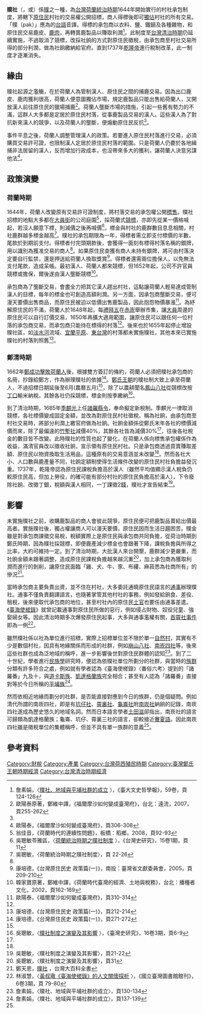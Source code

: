 '''贌社'''（{{lang-nl|ť Verpachten van Dorpen}}，或{{lang|nl|Pacht der Formosaense dorpen}}）係[[贌|贌]]之一種，為[[台灣荷蘭統治時期|台灣荷蘭統治時期]]1644年開始實行的村社承包制度，將轄下[[臺灣原住民|原住民]]村社的交易權公開招標，商人得標後即可[[獨佔|獨佔]]村社的所有交易。「贌（pak）」應為{{lang|nl|pacht}}的[[台灣話|台語]]音譯。得標的承包商以衣料、鹽、鐵鍋及各種雜物，和原住民交易鹿皮、[[鹿肉|鹿肉]]，再轉賣鹿製品以賺取利潤<ref name="涵義">詹素娟，〈[http://homepage.ntu.edu.tw/~bcla/e_book/59/06.pdf 贌社、地域與平埔社群的成立] {{Wayback|url=http://homepage.ntu.edu.tw/~bcla/e_book/59/06.pdf |date=20160305024653 }}〉，《臺大文史哲學報》，59卷，頁124-126</ref>。此制度至[[台灣清治時期|台灣清治時期]]仍延續實施，不過取消了競標，改採社餉的方式對原住民徵稅，由承包商至村社交易所得的部分利潤，做為社餉繳納給官府。直到1737年[[乾隆帝|乾隆帝]]進行稅制改革，此一制度才逐漸消失。

==緣由==
贌社起源之濫觴，在於荷蘭人為管制漢人、原住民之間的捕鹿交易。因為出口鹿皮、鹿肉獲利很高，荷蘭人便意圖獨佔市場，規定鹿製品只能出售給荷蘭人，又開放漢人前往原住民的獵場捕鹿<ref name="起因">歐陽泰原著，鄭維中譯，《福爾摩沙如何變成臺灣府》，台北：遠流，2007，頁255-262</ref>。荷蘭人壟斷市場的措施，引起一些舊有勢力的不滿，這群人大多都是定居於原住民村落，從事鹿製品交易的漢人。這些漢人為了對抗新來漢人的競爭，以及荷蘭人的壟斷，便煽動原住民反抗<ref name="起因"/>。

事件平息之後，荷蘭人調整管理漢人的政策。若要進入原住民村落進行交易，必須購買交易許可證，也限制漢人定居於原住民村落的範圍。只是荷蘭人仍要於各地緝捕非法居留的漢人，反而增加行政成本，也沒帶來多大的獲利，讓荷蘭人決意另謀他法<ref name="得標">歐陽泰，《福爾摩沙如何變成臺灣府》，頁306-308</ref>。

==政策演變==
===荷蘭時期===
1644年，荷蘭人改變原有交易許可證制度，將村落交易的承包權公開[[拍賣|標售]]。贌社招標的地點大多都在[[安平區|大員街]]的公司庭園<ref name="翁">翁佳音，《荷蘭時代的連續性問題》，板橋：稻鄉，2008，頁92-93</ref>，採荷蘭式[[拍賣|競標]]，亦即先從某一價格喊起，若沒人願意下標，則減價之後再喊價<ref>吳聰敏苓雅區，〈[http://www.ith.sinica.edu.tw/quarterly_download.php?name=fulltext_15_1_1.pdf&filename=125930676612.pdf 荷蘭統治時期之贌社制度] {{Wayback|url=http://www.ith.sinica.edu.tw/quarterly_download.php?name=fulltext_15_1_1.pdf&filename=125930676612.pdf |date=20210126192424 }}〉，《台灣史研究》，15卷1期，頁11</ref>，標金與村社的鹿群數目息息相關，村社鹿群越多標金越高<ref>吳聰敏，〈荷蘭統治時期之贌社制度〉，頁 22-26</ref>。贌社的承包期限為一年，得標者需立即支付標價的半數，尾款於到期前支付。得標者付完頭期款後，會獲得一面刻有標得村落名稱的銀牌，用以識別為獲准交易的商人<ref name="得標"/>。如果原住民查獲有商人未持有銀牌，將可由村落決定要自行監禁，還是押送給荷蘭人換取獎賞<ref name ="抱怨">康培德，《台灣原住民史 政策篇(一)》，南投：臺灣省文獻委員會，2005，頁209-210</ref>。得標者還需兩位擔保人，以免無法支付尾款，造成呆帳。最初漢人、荷蘭人都來競標，但1652年起，公司不許官員競標或擔保，爾後遂由漢人壟斷競標<ref name="壟斷">韓家寶原著，鄭維中譯，《荷蘭時代臺灣的經濟、土地與稅務》，台北：播種者文化，2002，頁162-169</ref>。

承包商為了壟斷交易，會盡全力把其它漢人趕出村社，這點讓荷蘭人輕易達成管制漢人的目標，每年的標金也可創造高額利潤。另一方面，因承包商壟斷交易，便可漫天要價出售商品，而原住民被迫以低價出售鹿製品，因此抱怨物價暴漲<ref>歐陽泰，《福爾摩沙如何變成臺灣府》，頁310-314</ref>。為紓解原住民的不滿，荷蘭人於1648年起，每[[禮拜五|禮拜五]]在[[赤崁|赤崁]]舉辦市集，讓[[大員|大員]]周邊的原住民可以自行訂價交易，1650年再擴大適用範圍，讓原住民可以跟任何一位村落的承包商交易，而承包商只能待在標得的村落<ref name="壟斷"/>。後來也於1655年起停止增設贌社區，如[[淡水河|淡水河]]流域、[[宜蘭平原|宜蘭平原]]、[[東台灣|東台灣]]的村落都未實施贌社，其他本來已實施贌社的村落則照舊<ref>康培德，《台灣原住民史 政策篇(一)》，頁212-214</ref>。

===鄭清時期===
1662年[[鄭成功攻台之役|鄭成功擊敗荷蘭人]]後，根據雙方簽訂的條約，荷蘭人必須把贌社承包商的名冊，抄錄給鄭方，作為辦理贌社的依據<ref name ="鄭氏">康培德，《台灣原住民史 政策篇(一)》，頁271-272</ref>。[[鄭氏王朝|鄭氏王朝]]的贌社制大致上承至荷蘭人，不過招標日期延後至6月(農曆五月)<ref name="翁"/>，除了以農耕聞名[[鳳山八社|鳳山八社]]從競標改按[[丁口|丁口]]輸米納稅，其餘各社仍採競標，標金則按季繳納<ref name="清鄭">吳聰敏，〈[http://www.ith.sinica.edu.tw/quarterly_download.php?name=fulltext_16_3_1.pdf&filename=126050291112.pdf 贌社制度之演變及其影響] {{Wayback|url=http://www.ith.sinica.edu.tw/quarterly_download.php?name=fulltext_16_3_1.pdf&filename=126050291112.pdf |date=20200929213113 }}〉，《臺灣史研究》，16卷3期，頁6-9</ref>。

到了清治時期，1685年[[季麒光|季麒光]]上任[[諸羅|諸羅]][[縣令|縣令]]，奉命擬定新稅制。季麒光一律取消競標，各社標價變成固定金額，並改為對原住民村社徵稅，稱為社餉，由承包商至村社交易時，將部分利潤上繳官府做為社餉。社餉金額係從鄭氏末年各社的標價減價而來，除了最偏遠的[[竹塹社|竹塹社]]減價40%，其餘各社皆為減價30%<ref name="清鄭"/>，往後各社稅金的數目皆不改變。此時贌社的性質也起了變化，在荷蘭人係向標售承包權係作為收益，滿清官員改以徵收社餉，宣示領有原住民村社。只是承包商透過買賣賺取差額、原住民以物資換取生活用品，這種原有的交易意涵並未改變<ref name="涵義"/>。然而各社大小、人口數與鹿產量不同，社餉定額制使得生活條件改變的原住民村社負擔益發沉重。1737年，乾隆帝認為原住民課稅負擔高於漢人（雖然平均值顯示漢人稅負仍較原住民高，但加上勞役，的確可能有部分村社的原住民負擔高於漢人），下令廢除社餉、改徵丁銀，稅額與漢人相同，一丁課徵2[[錢_(單位)|錢]]，贌社才宣告結束<ref name="廢止">吳聰敏，〈贌社制度之演變及其影響〉，頁21-22</ref>。

==影響==
未實施贌社之前，收購鹿製品的商人會彼此競爭，原住民便可把鹿製品賣給出價最高者。實施贌社後，獨占權讓商人可以漫天要價，原住民因而生活日趨困苦。贌金雖是對承包商課徵交易稅，稅額實際上是原住民與承包商共同負擔，從荷治時期到鄭氏時期，因為贌社採競標，即便鹿產減少標金也會跟著下降，課稅負擔與所得之比率，大約可維持一定。到了清治時期，大批漢人來台開墾，鹿群減少更嚴重，而社餉金額未跟著調整，造成原住民課稅負擔越來越沉重<ref name="廢止_p31">吳聰敏，〈贌社制度之演變及其影響〉，頁31</ref>，加上承包商為獲取利潤而進行的剝削，讓原住民面臨「雞、犬、牛、豕、布縷、麻菽悉為社商所有」的慘況<ref>鄭天恩，[http://nrch.culture.tw/twpedia.aspx?id=5998&Keyword=%E8%B4%8C%E7%A4%BE 贌社] {{Wayback|url=http://nrch.culture.tw/twpedia.aspx?id=5998&Keyword=%E8%B4%8C%E7%A4%BE |date=20191028225613 }}，台灣大百科全書</ref>。

當時承包商主要負責出資，並不住在村社，大多委託通曉原住民語言的[[通事|通事]]辦理贌社。通事不僅負責翻譯語言，也隨著掌管其他村社的事務，例如發給餉食、差役、租稅，後來便取代承包商的地位，甚至村社內的原住民[[土官_(台灣)|土官]]也要任由通事差遣。《[[臺海使槎錄|臺海使槎錄]]》就曾記載通事對原住民所做的惡行，例如侵占財物、奴役兒童、強娶婦女等。因此清治時期多次爆發原住民起事，大多與通事濫權有關，[[吞霄社事件|吞霄社事件]]即為一例<ref>林淑慧，〈[http://www.ntl.edu.tw/public/Attachment/992510514228.pdf 黃叔璥《臺海使槎錄》的人文關懷探析] {{Wayback|url=http://www.ntl.edu.tw/public/Attachment/992510514228.pdf |date=20160304192538 }}〉，《國立臺灣圖書館館刊》，6卷3期，頁 79-80</ref>。

雖然贌社係以社為單位進行招標，實際上招標單位並不限於單一[[自然村|自然村]]，其實有不少是數個村社，因具有地緣關係而形成的社群，例如[[崩山八社|崩山八社]]、[[南崁四社|南崁四社]]等，後來這些社群也成為泛地域的稱呼，進一步影響後世對原住民群體的認知<ref name="地緣">詹素娟，〈贌社、地域與平埔社群的成立〉，頁130-134</ref>。到了二十世紀，學者進行[[民族學|民族學]]研究時，便認為依贌社單位所劃分的社群，與當時的[[族群|族群]]分類有許多符合之處，例如就有學者認為《臺海使槎錄》〈番俗六考〉提到的「諸羅番」九及十，與[[道卡斯族|道卡斯族]]、[[凱達格蘭族|凱達格蘭族]]完全相合；甚至有人認為「諸羅番」直接對等於今日所稱的[[平埔族|平埔族]]<ref name="族群">詹素娟，〈贌社、地域與平埔社群的成立〉，頁137-139</ref>。

然而依相近地緣而劃分的社群，是否能直接對應到今日的族群，仍是個疑問。例如清代所謂的南崁四社，即是有[[坑仔社|坑仔社]]、[[霄裏社|霄裏社]]、[[龜崙社|龜崙社]]附[[南崁社|南崁社]]納餉的記錄，南崁四社遂成為歷史悠久的地域名詞。然而日本語言學者[[土田滋|土田滋]]卻指出，南崁社的語言可歸類為凱達格蘭族；龜崙、坑仔、霄裏三社的語言，卻較接近[[賽夏語|賽夏語]]。因此南崁四社雖是徵稅單位的集體稱呼，但並不具有單一族群的意義<ref name="族群"/>。

==參考資料==
{{reflist|2}}

[[Category:財稅|Category:財稅]]
[[Category:產業|Category:產業]]
[[Category:台灣荷西殖民時期|Category:台灣荷西殖民時期]]
[[Category:臺灣鄭氏王朝時期經濟|Category:臺灣鄭氏王朝時期經濟]]
[[Category:台灣清治時期經濟|Category:台灣清治時期經濟]]